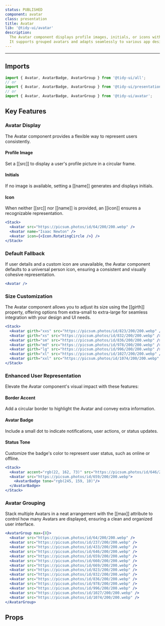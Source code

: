 ```yaml
---
status: PUBLISHED
component: avatar
class: presentation
title: Avatar
lib: '@tidy-ui/avatar'
description:
  The Avatar component displays profile images, initials, or icons with customizable size, style, and status indicators.
  It supports grouped avatars and adapts seamlessly to various app designs, making it ideal for social networks and chat applications.
---
```


<DocLib component="avatar" />

---

## Imports

```js
import { Avatar, AvatarBadge, AvatarGroup } from '@tidy-ui/all';
// or
import { Avatar, AvatarBadge, AvatarGroup } from '@tidy-ui/presentation';
// or
import { Avatar, AvatarBadge, AvatarGroup } from '@tidy-ui/avatar';
```

## Key Features

### Avatar Display

The Avatar component provides a flexible way to represent users consistently.

#### Profile Image

Set a [[src]] to display a user's profile picture in a circular frame.

#### Initials

If no image is available, setting a [[name]] generates and displays initials.

#### Icon

When neither [[src]] nor [[name]] is provided, an [[icon]] ensures a recognizable representation.

```jsx
<Stack>
  <Avatar src="https://picsum.photos/id/64/200/200.webp" />
  <Avatar name="Isaac Newton" />
  <Avatar icon={<Icon.RotatingCircle />} />
</Stack>
```

### Default Fallback

If user details and a custom icon are unavailable, the Avatar component defaults to a universal person icon,
ensuring a consistent and visually cohesive representation.

```jsx
<Avatar />
```

### Size Customization

The Avatar component allows you to adjust its size using the [[girth]] property, offering options from extra-small
to extra-large for seamless integration with your design and UI needs.

```jsx
<Stack>
  <Avatar girth="xxs" src="https://picsum.photos/id/823/200/200.webp" />
  <Avatar girth="xs" src="https://picsum.photos/id/832/200/200.webp" />
  <Avatar girth="sm" src="https://picsum.photos/id/836/200/200.webp" />
  <Avatar girth="md" src="https://picsum.photos/id/978/200/200.webp" />
  <Avatar girth="lg" src="https://picsum.photos/id/996/200/200.webp" />
  <Avatar girth="xl" src="https://picsum.photos/id/1027/200/200.webp" />
  <Avatar girth="xxl" src="https://picsum.photos/id/1074/200/200.webp" />
</Stack>
```

### Enhanced User Representation

Elevate the Avatar component's visual impact with these features:

#### Border Accent

Add a circular border to highlight the Avatar and convey extra information.

#### Avatar Badge

Include a small dot to indicate notifications, user actions, or status updates.

#### Status Tone

Customize the badge's color to represent user status, such as online or offline.

```jsx
<Stack>
  <Avatar accent="rgb(22, 162, 73)" src="https://picsum.photos/id/646/200/200.webp" />
  <Avatar src="https://picsum.photos/id/659/200/200.webp">
    <AvatarBadge tone="rgb(245, 159, 10)"/>
  </AvatarBadge>
</Stack>
```

### Avatar Grouping

Stack multiple Avatars in a neat arrangement with the [[max]] attribute to control how many Avatars are displayed,
ensuring a clean and organized user interface.

```jsx
<AvatarGroup max={8}>
  <Avatar src="https://picsum.photos/id/64/200/200.webp" />
  <Avatar src="https://picsum.photos/id/237/200/200.webp" />
  <Avatar src="https://picsum.photos/id/433/200/200.webp" />
  <Avatar src="https://picsum.photos/id/646/200/200.webp" />
  <Avatar src="https://picsum.photos/id/659/200/200.webp" />
  <Avatar src="https://picsum.photos/id/660/200/200.webp" />
  <Avatar src="https://picsum.photos/id/669/200/200.webp" />
  <Avatar src="https://picsum.photos/id/823/200/200.webp" />
  <Avatar src="https://picsum.photos/id/832/200/200.webp" />
  <Avatar src="https://picsum.photos/id/836/200/200.webp" />
  <Avatar src="https://picsum.photos/id/978/200/200.webp" />
  <Avatar src="https://picsum.photos/id/996/200/200.webp" />
  <Avatar src="https://picsum.photos/id/1027/200/200.webp" />
  <Avatar src="https://picsum.photos/id/1074/200/200.webp" />
</AvatarGroup>
```

## Props

<DocApi component="avatar" />
